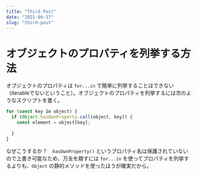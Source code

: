 ```yaml
---
title: "Third Post"
date: "2021-09-17"
slug: "third-post"
---
```


# オブジェクトのプロパティを列挙する方法

オブジェクトのプロパティは `for...in` で簡単に列挙することはできない（iterableでないということ）。オブジェクトのプロパティを列挙するには次のようなスクリプトを書く。

~~~javascript
for (const key in object) {
  if (Object.hasOwnProperty.call(object, key)) {
    const element = object[key];
    
  }
}
~~~

なぜこうするか？　`hasOwnProperty()` というプロパティ名は保護されていないので上書き可能なため、万全を期すには `for...in` を使ってプロパティを列挙するよりも、`Object` の静的メソッドを使ったほうが確実だから。